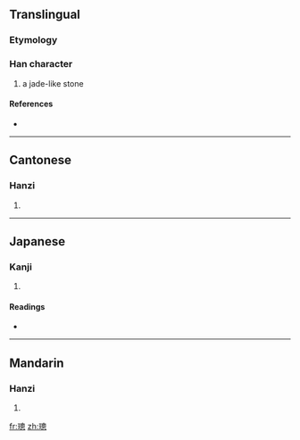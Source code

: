 ==Translingual==

===Etymology===
{{Han compound|玉|悤|c1=s|c2=p|t1=jade|ls=psc}}

===Han character===
{{Han char|rn=96|rad=玉|as=11|sn=15|four=1613<sub>0</sub>|canj=一土竹田心 (MGHWP)}}

# a jade-like stone

====References====
* {{Han ref|kx=0740.240|dkj=21194|dj=1150.150|hdz=21135.080|uh=7481|ud=29825|bh=E6A6|bd=59046}}

----

==Cantonese==

===Hanzi===
{{yue-hanzi|jyut=|y=chung1}}

# {{defn|Cantonese|sort=玉11}}

----

==Japanese==

===Kanji===
{{ja-kanji|grade=|rs=玉11}}

# {{defn|Japanese|sort=玉11}}

====Readings====
* {{ja-readings|on=[[そう]] (sō), [[す]] (su)|kun=|nanori=}}

----

==Mandarin==

===Hanzi===
{{cmn-hanzi|pin=[[cōng]] ([[cong1]])|wg=ts'ung<sup>1</sup>}}

# {{defn|Mandarin|sort=玉11}}

[[fr:璁]]
[[zh:璁]]